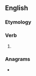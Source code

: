 ==English==

===Etymology===
{{suffix|en|threw|est}}

===Verb===
{{head|en|verb form|cat2=verb simple past forms|cat3=second-person singular forms}}

# {{lb|en|archaic}} {{second-person singular past of|throw|lang=en}}

===Anagrams===
* {{anagrams|en|a=eehrsttw|streweth|whetters}}